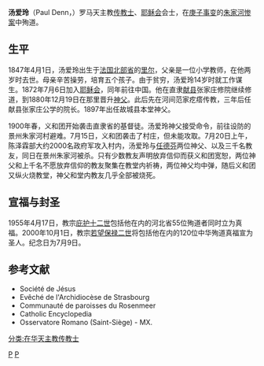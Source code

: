 {{Infobox Saint
|name=聖湯愛玲<br />Saint Paul Denn
|birth_date=1847年4月1日
|death_date={{death date and age|1900|7|20|1847|4|1}}
|feast_day=
|venerated_in=
|image=Saint Paul Denn.jpg
|imagesize=200px
|caption=
|birth_place={{flag|France}}[[北部省|北部省]][[里尔|里尔]]
|death_place={{QING}}[[直隸省|直隸省]][[景州|景州]]
|titles=殉教者
|beatified_date=1955年4月17日
|beatified_place=
|beatified_by=[[教宗|教宗]][[庇護十二世|庇護十二世]]
|canonized_date=2000年10月1日
|canonized_place=
|canonized_by=[[教宗|教宗]][[若望保祿二世|若望保祿二世]]
|attributes=
|patronage=
|major_shrine=
|suppressed_date=
|issues=
}}
'''汤爱玲'''（Paul Denn，{{bd|1847年|4月1日|1900年|7月20日}}）罗马天主教[[传教士|传教士]]、[[耶稣会|耶稣会]]会士，在[[庚子事变|庚子事变]]的[[朱家河惨案|朱家河惨案]]中殉道。

== 生平 ==
1847年4月1日，汤爱玲出生于[[法国|法国]][[北部省|北部省]]的[[里尔|里尔]]，父亲是一位小学教师，在他两岁时去世。母亲辛苦操劳，培育五个孩子。由于贫穷，汤爱玲14岁时就工作谋生。1872年7月6日加入[[耶稣会|耶稣会]]，同年前往中国。他在直隶[[献县|献县]]张家庄修院继续修道，到1880年12月19日在那里晋升[[神父|神父]]。此后先在河间范家疙瘩传教，三年后任献县张家庄公学的院长。1897年出任故城县本堂神父。

1900年春，义和团开始袭击直隶省的基督徒。汤爱玲神父接受命令，前往设防的景州朱家河村避难。7月15日，义和团袭击了村庄，但未能攻取。7月20日上午，陈泽霖部大约2000名政府军攻入村内，汤爱玲与[[任德芬|任德芬]]两位神父、以及三千名教友，同日在景州朱家河被杀。只有少数教友声明放弃信仰而获义和团宽恕，两位神父和上千名不愿放弃信仰的教友聚集在教堂内祈祷，两位神父均中弹，随后义和团又纵火烧教堂，神父和堂内教友几乎全部被烧死。

== 宣福与封圣 ==
1955年4月17日，教宗[[庇护十二世|庇护十二世]]包括他在内的河北省55位殉道者同时立为真福。2000年10月1日，教宗[[若望保禄二世|若望保禄二世]]将包括他在内的120位中华殉道真福宣为圣人。纪念日为7月9日。

== 参考文献 ==
* Société de Jésus
*Evêché de l'Archidiocèse de Strasbourg
*Communauté de paroisses du Rosenmeer
*Catholic Encyclopedia
*Osservatore Romano (Saint-Siège) - MX.

{{DEFAULTSORT:Denn, Paul}}
[[分类:在华天主教传教士|分类:在华天主教传教士]]
[[Category:清朝基督教殉道者|P]]
[[Category:中華殉道聖人|P]]